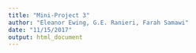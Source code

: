 ```yaml
---
title: "Mini-Project 3"
author: "Eleanor Ewing, G.E. Ranieri, Farah Samawi"
date: "11/15/2017"
output: html_document
---
```


